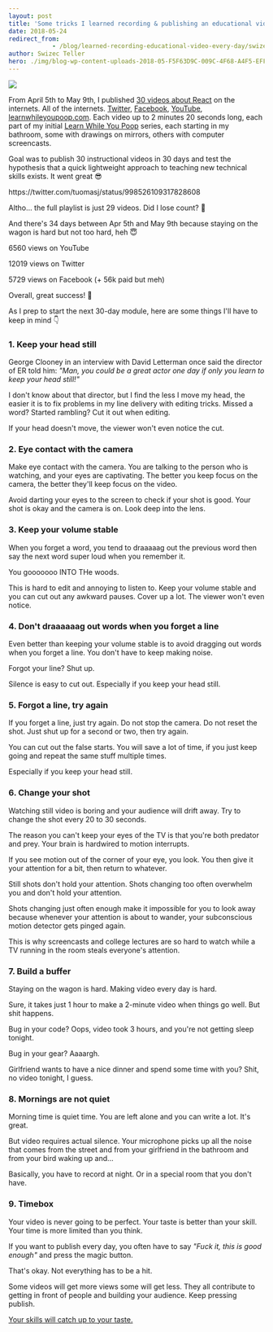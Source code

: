 ```yaml
---
layout: post
title: 'Some tricks I learned recording & publishing an educational video every day for 30 days'
date: 2018-05-24
redirect_from: 
            - /blog/learned-recording-educational-video-every-day/swizec/8405
author: Swizec Teller
hero: ./img/blog-wp-content-uploads-2018-05-F5F63D9C-009C-4F68-A4F5-EFF20A28E0E9.png
---
```

![](./img/blog-wp-content-uploads-2018-05-F5F63D9C-009C-4F68-A4F5-EFF20A28E0E9.png)



From April 5th to May 9th, I published [30 videos about React](https://www.youtube.com/playlist?list=PLF8WgaD4xmjWuh7FTYTealxehOuNor_2S) on the internets. All of the internets. [Twitter](https://twitter.com/Swizec/status/981932124231024640), [Facebook](https://www.facebook.com/swizecpage/), [YouTube](https://www.youtube.com/playlist?list=PLF8WgaD4xmjWuh7FTYTealxehOuNor_2S), [learnwhileyoupoop.com](https://learnwhileyoupoop.com/). Each video up to 2 minutes 20 seconds long, each part of my initial [Learn While You Poop](https://learnwhileyoupoop.com) series, each starting in my bathroom, some with drawings on mirrors, others with computer screencasts.



Goal was to publish 30 instructional videos in 30 days and test the hypothesis that a quick lightweight approach to teaching new technical skills exists. It went great 😎



https&#x3A;//twitter.com/tuomasj/status/998526109317828608



Altho… the full playlist is just 29 videos. Did I lose count? 🤔



And there's 34 days between Apr 5th and May 9th because staying on the wagon is hard but not too hard, heh 😇



6560 views on YouTube



12019 views on Twitter



5729 views on Facebook (+ 56k paid but meh)



Overall, great success! 💪



As I prep to start the next 30-day module, here are some things I'll have to keep in mind 👇



### 1. Keep your head still



George Clooney in an interview with David Letterman once said the director of ER told him: _"Man, you could be a great actor one day if only you learn to keep your head still!"_



I don't know about that director, but I find the less I move my head, the easier it is to fix problems in my line delivery with editing tricks. Missed a word? Started rambling? Cut it out when editing.



If your head doesn't move, the viewer won't even notice the cut.



### 2. Eye contact with the camera



Make eye contact with the camera. You are talking to the person who is watching, and your eyes are captivating. The better you keep focus on the camera, the better they'll keep focus on the video.



Avoid darting your eyes to the screen to check if your shot is good. Your shot is okay and the camera is on. Look deep into the lens.



### 3. Keep your volume stable



When you forget a word, you tend to draaaaag out the previous word then say the next word super loud when you remember it.



You gooooooo INTO THe woods.



This is hard to edit and annoying to listen to. Keep your volume stable and you can cut out any awkward pauses. Cover up a lot. The viewer won't even notice.



### 4. Don't draaaaaag out words when you forget a line



Even better than keeping your volume stable is to avoid dragging out words when you forget a line. You don't have to keep making noise.



Forgot your line? Shut up.



Silence is easy to cut out. Especially if you keep your head still.



### 5. Forgot a line, try again



If you forget a line, just try again. Do not stop the camera. Do not reset the shot. Just shut up for a second or two, then try again.



You can cut out the false starts. You will save a lot of time, if you just keep going and repeat the same stuff multiple times.



Especially if you keep your head still.



### 6. Change your shot



Watching still video is boring and your audience will drift away. Try to change the shot every 20 to 30 seconds.



The reason you can't keep your eyes of the TV is that you're both predator and prey. Your brain is hardwired to motion interrupts.



If you see motion out of the corner of your eye, you look. You then give it your attention for a bit, then return to whatever.



Still shots don't hold your attention. Shots changing too often overwhelm you and don't hold your attention.



Shots changing just often enough make it impossible for you to look away because whenever your attention is about to wander, your subconscious motion detector gets pinged again.



This is why screencasts and college lectures are so hard to watch while a TV running in the room steals everyone's attention.



### 7. Build a buffer



Staying on the wagon is hard. Making video every day is hard.



Sure, it takes just 1 hour to make a 2-minute video when things go well. But shit happens.



Bug in your code? Oops, video took 3 hours, and you're not getting sleep tonight.



Bug in your gear? Aaaargh.



Girlfriend wants to have a nice dinner and spend some time with you? Shit, no video tonight, I guess.



### 8. Mornings are not quiet



Morning time is quiet time. You are left alone and you can write a lot. It's great.



But video requires actual silence. Your microphone picks up all the noise that comes from the street and from your girlfriend in the bathroom and from your bird waking up and…



Basically, you have to record at night. Or in a special room that you don't have.



### 9. Timebox



Your video is never going to be perfect. Your taste is better than your skill. Your time is more limited than you think.



If you want to publish every day, you often have to say _"Fuck it, this is good enough"_ and press the magic button.



That's okay. Not everything has to be a hit.



Some videos will get more views some will get less. They all contribute to getting in front of people and building your audience. Keep pressing publish.



[Your skills will catch up to your taste.](https://zenpencils.com/comic/90-ira-glass-advice-for-beginners/)